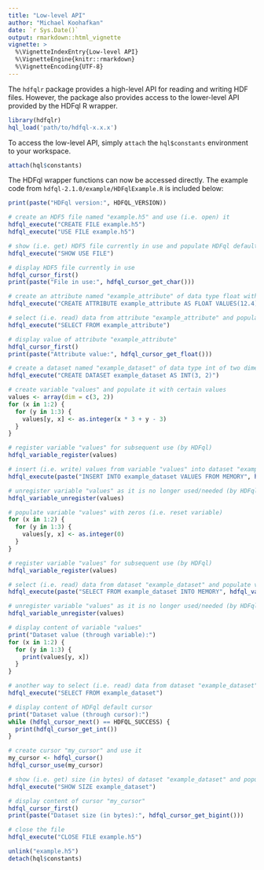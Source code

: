 ```yaml
---
title: "Low-level API"
author: "Michael Koohafkan"
date: `r Sys.Date()`
output: rmarkdown::html_vignette
vignette: >
  %\VignetteIndexEntry{Low-level API}
  %\VignetteEngine{knitr::rmarkdown}
  %\VignetteEncoding{UTF-8}
---
```


The `hdfqlr` package provides a high-level API for reading and 
writing HDF files. However, the package also provides access to 
the lower-level API provided by the HDFql R wrapper. 

```r
library(hdfqlr)
hql_load('path/to/hdfql-x.x.x')
```

To access the low-level API, simply `attach` the `hql$constants` 
environment to your workspace.

```r
attach(hql$constants)
```

The HDFql wrapper functions can now be accessed directly. The 
example code from `hdfql-2.1.0/example/HDFqlExample.R`
is included below:

```r
print(paste("HDFql version:", HDFQL_VERSION))

# create an HDF5 file named "example.h5" and use (i.e. open) it
hdfql_execute("CREATE FILE example.h5")
hdfql_execute("USE FILE example.h5")

# show (i.e. get) HDF5 file currently in use and populate HDFql default cursor with it
hdfql_execute("SHOW USE FILE")

# display HDF5 file currently in use
hdfql_cursor_first()
print(paste("File in use:", hdfql_cursor_get_char()))

# create an attribute named "example_attribute" of data type float with an initial value of 12.4
hdfql_execute("CREATE ATTRIBUTE example_attribute AS FLOAT VALUES(12.4)")

# select (i.e. read) data from attribute "example_attribute" and populate HDFql default cursor with it
hdfql_execute("SELECT FROM example_attribute")

# display value of attribute "example_attribute"
hdfql_cursor_first()
print(paste("Attribute value:", hdfql_cursor_get_float()))

# create a dataset named "example_dataset" of data type int of two dimensions (size 3x2)
hdfql_execute("CREATE DATASET example_dataset AS INT(3, 2)")

# create variable "values" and populate it with certain values
values <- array(dim = c(3, 2))
for (x in 1:2) {
  for (y in 1:3) {
    values[y, x] <- as.integer(x * 3 + y - 3)
  }
}

# register variable "values" for subsequent use (by HDFql)
hdfql_variable_register(values)

# insert (i.e. write) values from variable "values" into dataset "example_dataset"
hdfql_execute(paste("INSERT INTO example_dataset VALUES FROM MEMORY", hdfql_variable_get_number(values)))

# unregister variable "values" as it is no longer used/needed (by HDFql)
hdfql_variable_unregister(values)

# populate variable "values" with zeros (i.e. reset variable)
for (x in 1:2) {
  for (y in 1:3) {
    values[y, x] <- as.integer(0)
  }
}

# register variable "values" for subsequent use (by HDFql)
hdfql_variable_register(values)

# select (i.e. read) data from dataset "example_dataset" and populate variable "values" with it
hdfql_execute(paste("SELECT FROM example_dataset INTO MEMORY", hdfql_variable_get_number(values)))

# unregister variable "values" as it is no longer used/needed (by HDFql)
hdfql_variable_unregister(values)

# display content of variable "values"
print("Dataset value (through variable):")
for (x in 1:2) {
  for (y in 1:3) {
    print(values[y, x])
  }
}

# another way to select (i.e. read) data from dataset "example_dataset" using HDFql default cursor
hdfql_execute("SELECT FROM example_dataset")

# display content of HDFql default cursor
print("Dataset value (through cursor):")
while (hdfql_cursor_next() == HDFQL_SUCCESS) {
  print(hdfql_cursor_get_int())
}

# create cursor "my_cursor" and use it
my_cursor <- hdfql_cursor()
hdfql_cursor_use(my_cursor)

# show (i.e. get) size (in bytes) of dataset "example_dataset" and populate cursor "my_cursor" with it
hdfql_execute("SHOW SIZE example_dataset")

# display content of cursor "my_cursor"
hdfql_cursor_first()
print(paste("Dataset size (in bytes):", hdfql_cursor_get_bigint()))

# close the file
hdfql_execute("CLOSE FILE example.h5")
```

```r
unlink("example.h5")
detach(hql$constants)
```
